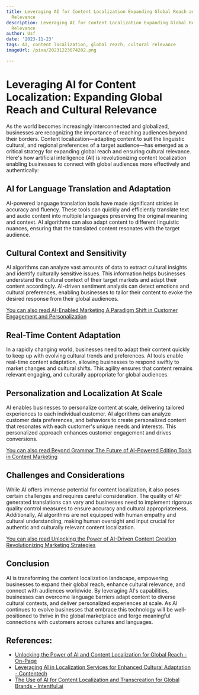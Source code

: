 ```yaml
---
title: Leveraging AI for Content Localization Expanding Global Reach and Cultural
  Relevance
description: Leveraging AI for Content Localization Expanding Global Reach and Cultural
  Relevance
author: Usf
date: '2023-11-23'
tags: AI, content localization, global reach, cultural relevance
imageUrl: /pixa/20231223074202.png

---
```

#  **Leveraging AI for Content  Localization: Expanding Global Reach  and Cultural Relevance**

As the world becomes increasingly interconnected and globalized, businesses are recognizing  the importance of reaching audiences beyond their borders. Content localization—adapting  content to suit the linguistic  cultural, and regional preferences of a target audience—has emerged as a critical strategy for expanding global reach and ensuring cultural  relevance. Here's how artificial intelligence (AI) is revolutionizing content localization enabling businesses to connect with global audiences more effectively and authentically:

## **AI  for Language Translation  and Adaptation**

AI-powered language translation tools have made  significant strides in accuracy and fluency.  These tools can quickly and efficiently translate text and audio content into multiple languages preserving the original meaning and context. AI algorithms can also  adapt  content to different linguistic nuances, ensuring that  the  translated content resonates with the target audience.

## **Cultural Context and Sensitivity**

AI algorithms can analyze vast amounts of data to extract  cultural insights and identify culturally sensitive issues. This information helps businesses understand  the cultural context of  their target  markets and adapt their content accordingly. AI-driven sentiment analysis can  detect  emotions and cultural preferences, enabling businesses to tailor their content to evoke the desired response from their  global audiences.

[You can also read AI-Enabled Marketing A Paradigm Shift  in Customer Engagement and Personalization](AI-Enabled%20Marketing%20A%20Paradigm%20Shift%20in%20Customer%20Engagement%20and%20Personalization)


## **Real-Time Content Adaptation**

In a  rapidly changing world, businesses need to  adapt their content  quickly  to keep up with evolving cultural trends and preferences. AI tools enable  real-time content adaptation, allowing  businesses to respond swiftly to market changes and cultural shifts. This agility ensures that content remains relevant engaging, and culturally appropriate for global audiences.

## **Personalization and Localization At Scale**

AI enables  businesses to personalize content at scale, delivering tailored experiences to  each individual customer. AI algorithms can analyze customer data preferences, and  behaviors to create personalized content that resonates with each  customer's unique  needs and interests. This personalized approach enhances customer engagement and drives conversions.

[You can also read Beyond Grammar The Future of AI-Powered Editing  Tools in Content Marketing](Beyond%20Grammar%20The%20Future%20of%20AI-Powered%20Editing%20Tools%20in%20Content%20Marketing)


## **Challenges and Considerations**

While AI offers immense potential for content localization, it also poses certain challenges and  requires careful consideration. The quality of AI-generated translations can vary and  businesses need to implement rigorous quality control measures to ensure  accuracy and cultural appropriateness. Additionally, AI algorithms are  not  equipped with human empathy and cultural  understanding, making human oversight and input crucial for authentic and culturally relevant content localization.

[You can also read Unlocking the Power of AI-Driven Content Creation Revolutionizing Marketing Strategies](Unlocking%20the%20Power%20of%20AI-Driven%20Content%20Creation%20Revolutionizing%20Marketing%20Strategies)


## **Conclusion**

AI is transforming the  content localization landscape, empowering businesses to expand their global reach, enhance cultural relevance, and connect with audiences  worldwide.  By leveraging AI's capabilities, businesses can overcome language  barriers adapt content to diverse cultural  contexts, and deliver personalized  experiences at scale. As AI continues to evolve businesses that embrace this technology will be well-positioned to thrive in the global marketplace and forge meaningful connections with customers across cultures and languages.

## References:
- [Unlocking the Power of AI and Content Localization for Global Reach - On-Page](https://blog.on-page.ai/ai-and-content-localization/)
- [Leveraging AI in Localization Services for Enhanced Cultural Adaptation - Contentech](https://contentech.com/leveraging-ai-in-localization-services-for-enhanced-cultural-adaptation/)
- [The Use of AI for Content Localization and Transcreation for Global Brands - Intentful.ai](https://www.intentful.ai/blog/the-use-of-ai-for-content-localization-and-transcreation-for-global-brands)
